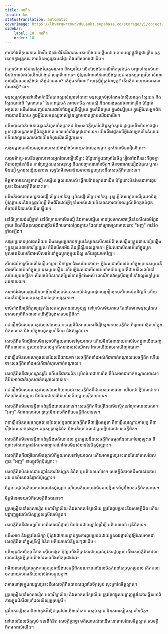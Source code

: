 ```yaml
---
title: ការពិត
locale: km
statusTranslation: automatic
coverImage: https://lhvmrqwrcowdvduuaukz.supabase.co/storage/v1/object/public/strapi-uploads/small_cover-educacion-fundamental.webp-2d51a7828a2b1309555be27f7e2a61a0.webp
sidebar:
    label: 18. ការពិត
    order: 18
---
```

ចាប់​តាំង​ពី​កុមារភាព​ និង​វ័យ​ជំទង់ ជីវិត​ដ៏​វេទនា​របស់​យើង​ចាប់​ផ្ដើម​ដោយ​មាន​បញ្ហា​ផ្លូវ​ចិត្ត​ជា​ច្រើន ទុក្ខ​សោក​ក្នុង​គ្រួសារ ភាព​មិន​អនុគ្រោះ​នៅ​ផ្ទះ និង​នៅ​សាលា​ជា​ដើម។

វា​ច្បាស់​ណាស់​ថា​នៅ​ក្នុង​វ័យ​កុមារ​ភាព​ និង​យុវវ័យ លើក​លែង​តែ​ករណី​ដ៏​កម្រ​បំផុត បញ្ហា​ទាំង​អស់​នេះ​មិន​ប៉ះ​ពាល់​ដល់​យើង​យ៉ាង​ជ្រាល​ជ្រៅ​នោះ​ទេ។ ប៉ុន្តែ​នៅ​ពេល​ដែល​យើង​ក្លាយ​ជា​មនុស្ស​ពេញ​វ័យ សំណួរ​ចាប់​ផ្ដើម​លេច​ឡើង​ថា តើ​ខ្ញុំ​ជា​នរណា? តើ​ខ្ញុំ​មក​ពី​ណា? ហេតុ​អ្វី​ខ្ញុំ​ត្រូវ​រង​ទុក្ខ? តើ​អត្ថិភាព​នេះ​មាន​គោល​បំណង​អ្វី? ល។

មនុស្ស​គ្រប់​រូប​នៅ​លើ​មាគ៌ា​ជីវិត​បាន​សួរ​សំណួរ​ទាំង​នេះ មនុស្ស​គ្រប់​រូប​តែង​ចង់​ស៊ើប​អង្កេត ស្វែង​រក និង​ស្វែង​យល់​ពី "មូល​ហេតុ" នៃ​ភាព​ជូរ​ចត់ ភាព​ខក​ចិត្ត ការ​តស៊ូ និង​ការ​រង​ទុក្ខ​វេទនា​ជា​ច្រើន ប៉ុន្តែ​ជា​អកុសល យើង​តែង​បញ្ចប់​ដោយ​ជាប់​គាំង​ក្នុង​ទ្រឹស្ដី​មួយ ក្នុង​គំនិត​មួយ ក្នុង​ជំនឿ​មួយ ក្នុង​អ្វី​ដែល​អ្នក​ជិត​ខាង​បាន​និយាយ ក្នុង​អ្វី​ដែល​មនុស្ស​ចាស់​ទ្រុឌ​ទ្រោម​បាន​ប្រាប់​យើង​ជា​ដើម។

យើង​បាន​បាត់​បង់​ភាព​គ្មាន​កំហុស​ពិត​ប្រាកដ និង​សេចក្ដី​សុខ​នៃ​ចិត្ត​ស្ងប់​ស្ងាត់ ដូច្នេះ​យើង​មិន​អាច​ជួប​ប្រទះ​ផ្ទាល់​នូវ​សេចក្ដី​ពិត​ក្នុង​ភាព​ឃោរ​ឃៅ​ទាំង​ស្រុង​បាន​ទេ។ យើង​ពឹង​ផ្អែក​លើ​អ្វី​ដែល​អ្នក​ដទៃ​និយាយ ហើយ​វា​ច្បាស់​ណាស់​ថា​យើង​កំពុង​ដើរ​លើ​ផ្លូវ​ខុស។

សង្គម​មូលធន​និយម​ថ្កោល​ទោស​យ៉ាង​ខ្លាំង​ចំពោះ​អ្នក​ដែល​គ្មាន​ព្រះ អ្នក​ដែល​មិន​ជឿ​លើ​ព្រះ។

សង្គម​ម៉ាក្ស-លេនីន​ថ្កោល​ទោស​អ្នក​ដែល​ជឿ​លើ​ព្រះ ប៉ុន្តែ​នៅ​ក្នុង​ជម្រៅ​នៃ​ចិត្ត រឿង​ទាំង​ពីរ​នេះ​គឺ​ដូច​គ្នា គឺ​ជា​បញ្ហា​នៃ​គំនិត ការ​ប្រែ​ប្រួល​របស់​មនុស្ស និង​ការ​ព្យាករណ៍​នៃ​ចិត្ត។ មិន​ថា​ជា​ការ​ជឿ​ងប់​ងុល ឬ​ការ​មិន​ជឿ ឬ​ការ​សង្ស័យ​នោះ​ទេ សុទ្ធ​តែ​មិន​មាន​ន័យ​ថា​បាន​ជួប​ប្រទះ​នឹង​សេចក្ដី​ពិត​នោះ​ទេ។

ចិត្ត​អាច​មាន​លទ្ធភាព​ជឿ សង្ស័យ ផ្ដល់​យោបល់ ធ្វើ​ការ​ប៉ាន់​ស្មាន​ជា​ដើម ប៉ុន្តែ​នោះ​មិន​មែន​ជា​ការ​ជួប​ប្រទះ​នឹង​សេចក្ដី​ពិត​នោះ​ទេ។

យើង​ក៏​អាច​មាន​លទ្ធភាព​ជឿ​លើ​ព្រះ​អាទិត្យ ឬ​មិន​ជឿ​លើ​ព្រះ​អាទិត្យ ឬ​សូម្បី​តែ​សង្ស័យ​លើ​ព្រះ​អាទិត្យ ប៉ុន្តែ​ផ្កាយ​រះ​នឹង​បន្ត​ផ្ដល់​ពន្លឺ និង​ជីវិត​ដល់​អ្វី​ៗ​ទាំង​អស់​ដោយ​មិន​មាន​ការ​ចាប់​អារម្មណ៍​តិច​តួច​បំផុត​ចំពោះ​គំនិត​របស់​យើង​ឡើយ។

នៅ​ពី​ក្រោយ​ជំនឿ​ខ្វាក់ នៅ​ពី​ក្រោយ​ការ​មិន​ជឿ និង​ការ​សង្ស័យ មាន​ស្រមោល​ជា​ច្រើន​នៃ​សីលធម៌​ក្លែង​ក្លាយ និង​គំនិត​ខុស​ឆ្គង​ជា​ច្រើន​អំពី​ការ​គោរព​ក្លែង​ក្លាយ ដែល​នៅ​ក្រោម​ស្រមោល​នោះ "អញ" កាន់​តែ​ខ្លាំង​ឡើង។

សង្គម​ប្រភេទ​មូលធន​និយម និង​សង្គម​ប្រភេទ​កុម្មុយនិស្ត​មាន​សីលធម៌​ពិសេស​រៀង​ៗ​ខ្លួន​តាម​របៀប​រៀង​ៗ​ខ្លួន​ស្រប​តាម​ការ​ប្រែ​ប្រួល គំនិត​រើស​អើង និង​ទ្រឹស្ដី​របស់​ពួក​គេ។ អ្វី​ដែល​ជា​សីលធម៌​នៅ​ក្នុង​ប្លុក​មូលធន​និយម​គឺ​ជា​អសីលធម៌​នៅ​ក្នុង​ប្លុក​កុម្មុយនិស្ត ហើយ​ផ្ទុយ​មក​វិញ។

សីលធម៌​អាស្រ័យ​លើ​ទំនៀម​ទម្លាប់ ទី​កន្លែង និង​សម័យ​កាល។ អ្វី​ដែល​ជា​សីលធម៌​នៅ​ក្នុង​ប្រទេស​មួយ​គឺ​ជា​អសីលធម៌​នៅ​ក្នុង​ប្រទេស​មួយ​ទៀត ហើយ​អ្វី​ដែល​ជា​សីលធម៌​នៅ​សម័យ​មួយ​គឺ​ជា​អសីលធម៌​នៅ​សម័យ​មួយ​ទៀត។ សីលធម៌​មិន​មាន​តម្លៃ​សំខាន់​អ្វី​ទាំង​អស់ ពេល​វិភាគ​វា​ឲ្យ​ស៊ី​ជម្រៅ​ទៅ​វា​ល្ងង់​ខ្លៅ​មួយ​រយ​ភាគ​រយ។

ការ​អប់រំ​ជា​មូលដ្ឋាន​មិន​បង្រៀន​សីលធម៌​ទេ ការ​អប់រំ​ជា​មូលដ្ឋាន​បង្រៀន​ក្រមសីលធម៌​បដិវត្តន៍ ហើយ​នោះ​គឺ​ជា​អ្វី​ដែល​មនុស្ស​ជំនាន់​ក្រោយ​ត្រូវ​ការ។

ចាប់​តាំង​ពី​រាត្រី​ដ៏​គួរ​ឲ្យ​រន្ធត់​នៃ​សតវត្ស​មក​ដល់​បច្ចុប្បន្ន នៅ​គ្រប់​សម័យ​កាល តែង​តែ​មាន​មនុស្ស​ដែល​ចាក​ចេញ​ពី​ពិភព​លោក​ដើម្បី​ស្វែង​រក​សេចក្ដី​ពិត។

វា​ជា​រឿង​មិន​សម​ហេតុ​ផល​ទេ​ដែល​ចាក​ចេញ​ពី​ពិភព​លោក​ដើម្បី​ស្វែង​រក​សេចក្ដី​ពិត ពី​ព្រោះ​វា​ស្ថិត​នៅ​ក្នុង​ពិភព​លោក និង​នៅ​ក្នុង​មនុស្ស​នៅ​ទី​នេះ និង​ឥឡូវ​នេះ។

សេចក្ដី​ពិត​គឺ​ជា​អ្វី​ដែល​មិន​ស្គាល់​ពី​មួយ​ពេល​ទៅ​មួយ​ពេល ហើយ​មិន​មែន​ដោយ​ការ​បំបែក​ខ្លួន​យើង​ចេញ​ពី​ពិភព​លោក ឬ​បោះ​បង់​ចោល​អ្នក​ជិត​ខាង​របស់​យើង​ទេ ដែល​យើង​អាច​រក​ឃើញ​វា​បាន។

វា​ជា​រឿង​មិន​សម​ហេតុ​ផល​ទេ​ដែល​និយាយ​ថា សេចក្ដី​ពិត​ទាំង​អស់​គឺ​ជា​ពាក់​កណ្ដាល​សេចក្ដី​ពិត ហើយ​ថា សេចក្ដី​ពិត​ទាំង​អស់​គឺ​ជា​កំហុស​ពាក់​កណ្ដាល។

សេចក្ដី​ពិត​គឺ​ជា​មូលដ្ឋាន​គ្រឹះ ហើយ​គឺ​ជា​ការ​ពិត ឬ​មិន​មែន​ជា​ការ​ពិត គឺ​មិន​អាច​ជា​ពាក់​កណ្ដាល​បាន​ទេ គឺ​មិន​អាច​ជា​កំហុស​ពាក់​កណ្ដាល​បាន​ទេ។

វា​ជា​រឿង​មិន​សម​ហេតុ​ផល​ទេ​ដែល​និយាយ​ថា សេចក្ដី​ពិត​គឺ​ជា​របស់​ពេល​វេលា ហើយ​ថា អ្វី​ដែល​ជា​ការ​ពិត​នៅ​សម័យ​មួយ មិន​មែន​ជា​ការ​ពិត​នៅ​សម័យ​មួយ​ទៀត​នោះ​ទេ។

សេចក្ដី​ពិត​មិន​មាន​អ្វី​ពាក់​ព័ន្ធ​នឹង​ពេល​វេលា​ទេ។ សេចក្ដី​ពិត​គឺ​ជា​អ្វី​ដែល​មិន​ស្ថិត​នៅ​ក្រោម​ពេល​វេលា។ "អញ" គឺ​ជា​ពេល​វេលា ដូច្នេះ​មិន​អាច​ដឹង​ពី​សេចក្ដី​ពិត​បាន​ទេ។

វា​ជា​រឿង​មិន​សម​ហេតុ​ផល​ទេ​ដែល​សន្មត​ថា​សេចក្ដី​ពិត​គឺ​ជា​រឿង​ធម្មតា គឺ​ជា​រឿង​បណ្ដោះ​អាសន្ន គឺ​ជា​រឿង​ដែល​ទាក់​ទង​គ្នា។ មនុស្ស​ច្រឡំ​គំនិត និង​មតិ​យោបល់​ជាមួយ​អ្វី​ដែល​ជា​សេចក្ដី​ពិត។

សេចក្ដី​ពិត​មិន​មាន​អ្វី​ពាក់​ព័ន្ធ​នឹង​មតិ​យោបល់ ឬ​ជាមួយ​នឹង​សេចក្ដី​ពិត​ធម្មតា​ដែល​ហៅ​ថា​ដូច្នេះ​ទេ ពី​ព្រោះ​ទាំង​នេះ​គ្រាន់​តែ​ជា​ការ​ព្យាករណ៍​ដែល​មិន​សំខាន់​នៃ​ចិត្ត​ប៉ុណ្ណោះ។

សេចក្ដី​ពិត​គឺ​ជា​អ្វី​ដែល​មិន​ស្គាល់​ពី​មួយ​ពេល​ទៅ​មួយ​ពេល ហើយ​អាច​ជួប​ប្រទះ​បាន​តែ​នៅ​ពេល​ដែល​គ្មាន "អញ" ខាង​ផ្លូវ​ចិត្ត​ប៉ុណ្ណោះ។

សេចក្ដី​ពិត​មិន​មែន​ជា​បញ្ហា​នៃ​ការ​វែក​ញែក គំនិត ឬ​មតិ​យោបល់​ទេ។ សេចក្ដី​ពិត​អាច​ដឹង​បាន​តែ​តាម​រយៈ​បទ​ពិសោធន៍​ផ្ទាល់​ប៉ុណ្ណោះ។

ចិត្ត​អាច​ផ្ដល់​មតិ​យោបល់​បាន​តែ​ប៉ុណ្ណោះ ហើយ​មតិ​យោបល់​មិន​មាន​អ្វី​ពាក់​ព័ន្ធ​នឹង​សេចក្ដី​ពិត​នោះ​ទេ។

ចិត្ត​មិន​អាច​យល់​ពី​សេចក្ដី​ពិត​បាន​ទេ។

គ្រូ​បង្រៀន​នៅ​សាលា​រៀន មហាវិទ្យាល័យ និង​សាកលវិទ្យាល័យ ត្រូវ​តែ​ជួប​ប្រទះ​នឹង​សេចក្ដី​ពិត ហើយ​បង្ហាញ​ផ្លូវ​ដល់​សិស្ស​ប្រុស​ស្រី​របស់​ខ្លួន។

សេចក្ដី​ពិត​គឺ​ជា​បញ្ហា​នៃ​បទ​ពិសោធន៍​ផ្ទាល់ មិន​មែន​ជា​បញ្ហា​នៃ​ទ្រឹស្ដី មតិ​យោបល់ ឬ​គំនិត​ទេ។

យើង​អាច​ និង​ត្រូវ​តែ​សិក្សា ប៉ុន្តែ​វា​ជា​ការ​បន្ទាន់​ក្នុង​ការ​ជួប​ប្រទះ​ដោយ​ខ្លួន​ឯង​ផ្ទាល់​នូវ​អ្វី​ដែល​អាច​ជា​សេចក្ដី​ពិត​នៅ​ក្នុង​ទ្រឹស្ដី គំនិត មតិ​យោបល់​នីមួយ​ៗ​ជា​ដើម។

យើង​ត្រូវ​តែ​សិក្សា វិភាគ ស៊ើប​អង្កេត ប៉ុន្តែ​យើង​ក៏​ត្រូវ​ការ​ជា​បន្ទាន់​នូវ​ការ​ជួប​ប្រទះ​នឹង​សេចក្ដី​ពិត​ដែល​មាន​នៅ​ក្នុង​អ្វី​គ្រប់​យ៉ាង​ដែល​យើង​សិក្សា​ផង​ដែរ។

វា​មិន​អាច​ទៅ​រួច​ទេ​ក្នុង​ការ​ជួប​ប្រទះ​នឹង​សេចក្ដី​ពិត​ខណៈ​ពេល​ដែល​ចិត្ត​កំពុង​តែ​ច្របូក​ច្របល់ កើត​កលា​បក​ដោយ​សារ​មតិ​យោបល់​ដែល​ផ្ទុយ​គ្នា។

វា​អាច​ទៅ​រួច​ក្នុង​ការ​ជួប​ប្រទះ​នឹង​សេចក្ដី​ពិត​បាន​លុះ​ត្រា​តែ​ចិត្ត​ស្ងប់ លុះ​ត្រា​តែ​ចិត្ត​ស្ងាត់។

គ្រូ​បង្រៀន​នៅ​សាលា​រៀន មហាវិទ្យាល័យ និង​សាកលវិទ្យាល័យ ត្រូវ​តែ​ចង្អុល​បង្ហាញ​ផ្លូវ​នៃ​ការ​ធ្វើ​សមាធិ​ខាង​ក្នុង​ដ៏​ស៊ី​ជម្រៅ​ដល់​សិស្ស​ប្រុស​ស្រី។

ផ្លូវ​នៃ​ការ​ធ្វើ​សមាធិ​ខាង​ក្នុង​ដ៏​ស៊ី​ជម្រៅ​នាំ​យើង​ទៅ​រក​ភាព​ស្ងប់​ស្ងាត់ និង​ភាព​ស្ងៀម​ស្ងាត់​នៃ​ចិត្ត។

នៅ​ពេល​ដែល​ចិត្ត​ស្ងប់ ទទេ​ពី​គំនិត សេចក្ដី​ប្រាថ្នា មតិ​យោបល់​ជា​ដើម នៅ​ពេល​ដែល​ចិត្ត​ស្ងាត់ សេចក្ដី​ពិត​មក​ដល់​យើង។

